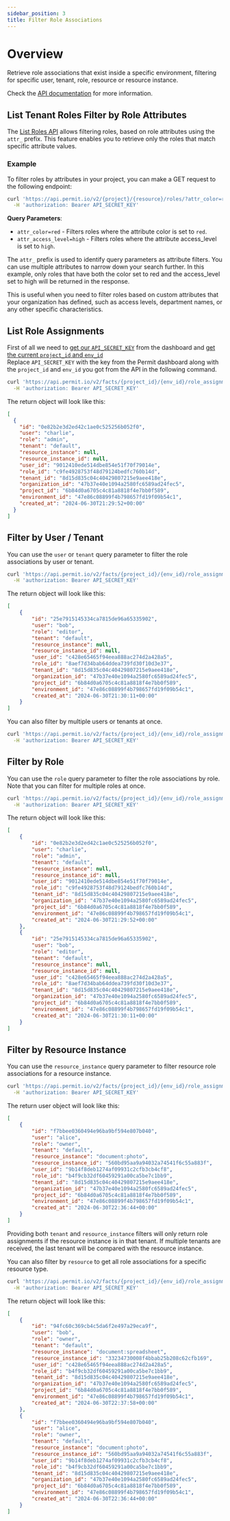 ```yaml
---
sidebar_position: 3
title: Filter Role Associations
---
```


# Overview

Retrieve role associations that exist inside a specific environment, filtering for specific user, tenant, role, resource or resource instance.

Check the [API documentation](https://api.permit.io/v2/redoc#tag/Role-Assignments/operation/list_role_assignments) for more information.

## List Tenant Roles Filter by Role Attributes

The [List Roles API](https://api.permit.io/v2/redoc#tag/Roles/operation/list_roles) allows filtering roles, based on role attributes
using the `attr_` prefix. This feature enables you to retrieve only the roles that match specific attribute values.

### Example

To filter roles by attributes in your project, you can make a GET request to the following endpoint:

```bash
curl 'https://api.permit.io/v2/{project}/{resource}/roles/?attr_color=red&attr_access_level=high' \
  -H 'authorization: Bearer API_SECRET_KEY'
```

**Query Parameters**:
- `attr_color=red` - Filters roles where the attribute color is set to `red`.
- `attr_access_level=high` - Filters roles where the attribute access_level is set to `high`.

The `attr_` prefix is used to identify query parameters as attribute filters.
You can use multiple attributes to narrow down your search further.
In this example, only roles that have both the color set to red and the access_level set to high will be returned in the response.

This is useful when you need to filter roles based on custom attributes that your organization has defined, such as access levels, department names, or any other specific characteristics.


## List Role Assignments

First of all we need to [get our `API_SECRET_KEY`](/api/api-with-cli/#get-your-api-key) from the dashboard and [get the current `project_id` and `env_id`](/api/examples/get-project-and-env)<br/>
Replace `API_SECRET_KEY` with the key from the Permit dashboard along with the `project_id` and `env_id` you got from the API in the following command.

```bash
curl 'https://api.permit.io/v2/facts/{project_id}/{env_id}/role_assignments?page=1&per_page=10' \
  -H 'authorization: Bearer API_SECRET_KEY'
```
The return object will look like this:
```json
[
  {
    "id": "0e82b2e3d2ed42c1ae0c525256b052f0",
    "user": "charlie",
    "role": "admin",
    "tenant": "default",
    "resource_instance": null,
    "resource_instance_id": null,
    "user_id": "9012410ede514dbe854e51f70f79014e",
    "role_id": "c9fe4928753f48d79124bedfc760b14d",
    "tenant_id": "8d15d835c04c40429807215e9aee418e",
    "organization_id": "47b37e40e1094a2580fc6589ad24fec5",
    "project_id": "6b84d0a6705c4c81a8818f4e7bb0f589",
    "environment_id": "47e86c08899f4b798657fd19f09b54c1",
    "created_at": "2024-06-30T21:29:52+00:00"
  }
]
```

## Filter by User / Tenant

You can use the `user` or `tenant` query parameter to filter the role associations by user or tenant.

```bash
curl 'https://api.permit.io/v2/facts/{project_id}/{env_id}/role_assignments?user=bob&tenant=default' \
  -H 'authorization: Bearer API_SECRET_KEY'
```
The return object will look like this:
```json
[
    {
        "id": "25e7915145334ca7815de96a65335902",
        "user": "bob",
        "role": "editor",
        "tenant": "default",
        "resource_instance": null,
        "resource_instance_id": null,
        "user_id": "c428e65465f94eea888ac274d2a428a5",
        "role_id": "8aef7d34bab64ddea739fd30f10d3e37",
        "tenant_id": "8d15d835c04c40429807215e9aee418e",
        "organization_id": "47b37e40e1094a2580fc6589ad24fec5",
        "project_id": "6b84d0a6705c4c81a8818f4e7bb0f589",
        "environment_id": "47e86c08899f4b798657fd19f09b54c1",
        "created_at": "2024-06-30T21:30:11+00:00"
    }
]
```

You can also filter by multiple users or tenants at once.

```bash
curl 'https://api.permit.io/v2/facts/{project_id}/{env_id}/role_assignments?user=alice&user=bob&tenant=default' \
  -H 'authorization: Bearer API_SECRET_KEY'
```

## Filter by Role

You can use the `role` query parameter to filter the role associations by role.
Note that you can filter for multiple roles at once.

```bash
curl 'https://api.permit.io/v2/facts/{project_id}/{env_id}/role_assignments?role=admin&role=editor' \
  -H 'authorization: Bearer API_SECRET_KEY'
```

The return object will look like this:
```json
[
    {
        "id": "0e82b2e3d2ed42c1ae0c525256b052f0",
        "user": "charlie",
        "role": "admin",
        "tenant": "default",
        "resource_instance": null,
        "resource_instance_id": null,
        "user_id": "9012410ede514dbe854e51f70f79014e",
        "role_id": "c9fe4928753f48d79124bedfc760b14d",
        "tenant_id": "8d15d835c04c40429807215e9aee418e",
        "organization_id": "47b37e40e1094a2580fc6589ad24fec5",
        "project_id": "6b84d0a6705c4c81a8818f4e7bb0f589",
        "environment_id": "47e86c08899f4b798657fd19f09b54c1",
        "created_at": "2024-06-30T21:29:52+00:00"
    },
    {
        "id": "25e7915145334ca7815de96a65335902",
        "user": "bob",
        "role": "editor",
        "tenant": "default",
        "resource_instance": null,
        "resource_instance_id": null,
        "user_id": "c428e65465f94eea888ac274d2a428a5",
        "role_id": "8aef7d34bab64ddea739fd30f10d3e37",
        "tenant_id": "8d15d835c04c40429807215e9aee418e",
        "organization_id": "47b37e40e1094a2580fc6589ad24fec5",
        "project_id": "6b84d0a6705c4c81a8818f4e7bb0f589",
        "environment_id": "47e86c08899f4b798657fd19f09b54c1",
        "created_at": "2024-06-30T21:30:11+00:00"
    }
]
```


## Filter by Resource Instance

You can use the `resource_instance` query parameter to filter resource role associations for a resource instance.

```bash 
curl 'https://api.permit.io/v2/facts/{project_id}/{env_id}/role_assignments?resource_instance=document:photo' \
  -H 'authorization: Bearer API_SECRET_KEY'
```
The return user object will look like this:
```json
[
    {
        "id": "f7bbee0360494e96ba9bf594e807b040",
        "user": "alice",
        "role": "owner",
        "tenant": "default",
        "resource_instance": "document:photo",
        "resource_instance_id": "560bd95aa9a94032a74541f6c55a883f",
        "user_id": "9b14f8deb1274af09931c2cfb3cb4cf8",
        "role_id": "b4f9cb32df60459291a00ca5be7c1bb9",
        "tenant_id": "8d15d835c04c40429807215e9aee418e",
        "organization_id": "47b37e40e1094a2580fc6589ad24fec5",
        "project_id": "6b84d0a6705c4c81a8818f4e7bb0f589",
        "environment_id": "47e86c08899f4b798657fd19f09b54c1",
        "created_at": "2024-06-30T22:36:44+00:00"
    }
]
```

Providing both `tenant` and `resource_instance` filters will only return role assignments if the resource instance is in that tenant.
If multiple tenants are received, the last tenant will be compared with the resource instance.

You can also filter by `resource` to get all role associations for a specific resource type.

```bash
curl 'https://api.permit.io/v2/facts/{project_id}/{env_id}/role_assignments?resource=document' \
  -H 'authorization: Bearer API_SECRET_KEY'
```

The return object will look like this:
```json
[
    {
        "id": "94fc60c369cb4c5da6f2e497a29eca9f",
        "user": "bob",
        "role": "owner",
        "tenant": "default",
        "resource_instance": "document:spreadsheet",
        "resource_instance_id": "33234730008f4bbab25b208c62cfb169",
        "user_id": "c428e65465f94eea888ac274d2a428a5",
        "role_id": "b4f9cb32df60459291a00ca5be7c1bb9",
        "tenant_id": "8d15d835c04c40429807215e9aee418e",
        "organization_id": "47b37e40e1094a2580fc6589ad24fec5",
        "project_id": "6b84d0a6705c4c81a8818f4e7bb0f589",
        "environment_id": "47e86c08899f4b798657fd19f09b54c1",
        "created_at": "2024-06-30T22:37:58+00:00"
    },
    {
        "id": "f7bbee0360494e96ba9bf594e807b040",
        "user": "alice",
        "role": "owner",
        "tenant": "default",
        "resource_instance": "document:photo",
        "resource_instance_id": "560bd95aa9a94032a74541f6c55a883f",
        "user_id": "9b14f8deb1274af09931c2cfb3cb4cf8",
        "role_id": "b4f9cb32df60459291a00ca5be7c1bb9",
        "tenant_id": "8d15d835c04c40429807215e9aee418e",
        "organization_id": "47b37e40e1094a2580fc6589ad24fec5",
        "project_id": "6b84d0a6705c4c81a8818f4e7bb0f589",
        "environment_id": "47e86c08899f4b798657fd19f09b54c1",
        "created_at": "2024-06-30T22:36:44+00:00"
    }
]
```

